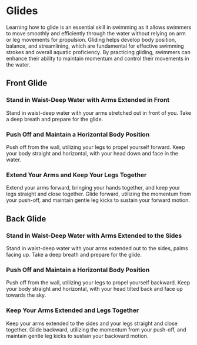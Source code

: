 # Glides

Learning how to glide is an essential skill in swimming as it allows swimmers to move smoothly and efficiently through the water without relying on arm or leg movements for propulsion. Gliding helps develop body position, balance, and streamlining, which are fundamental for effective swimming strokes and overall aquatic proficiency. By practicing gliding, swimmers can enhance their ability to maintain momentum and control their movements in the water.

## Front Glide

### Stand in Waist-Deep Water with Arms Extended in Front

Stand in waist-deep water with your arms stretched out in front of you. Take a deep breath and prepare for the glide.

### Push Off and Maintain a Horizontal Body Position

Push off from the wall, utilizing your legs to propel yourself forward. Keep your body straight and horizontal, with your head down and face in the water.

### Extend Your Arms and Keep Your Legs Together

Extend your arms forward, bringing your hands together, and keep your legs straight and close together. Glide forward, utilizing the momentum from your push-off, and maintain gentle leg kicks to sustain your forward motion.

## Back Glide

### Stand in Waist-Deep Water with Arms Extended to the Sides

Stand in waist-deep water with your arms extended out to the sides, palms facing up. Take a deep breath and prepare for the glide.

### Push Off and Maintain a Horizontal Body Position

Push off from the wall, utilizing your legs to propel yourself backward. Keep your body straight and horizontal, with your head tilted back and face up towards the sky.

### Keep Your Arms Extended and Legs Together

Keep your arms extended to the sides and your legs straight and close together. Glide backward, utilizing the momentum from your push-off, and maintain gentle leg kicks to sustain your backward motion.